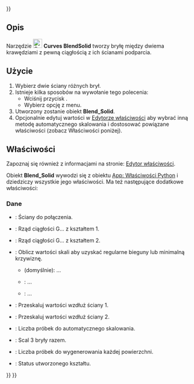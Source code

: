 <languages/>
{{UnfinishedDocu{{#translation:}}}}

{{Docnav
|[[Curves_BlendSurf2/pl|BlendSurface]]
|[[Curves_FlattenFace/pl|FlattenFace]]
|[[Curves_Workbench/pl|środowisko pracy Krzywe]]
|IconL=Curves_BlendSurf2.svg
|IconR=Curves_FlattenFace.svg
|IconC=Curves_workbench_icon.svg
}}

{{GuiCommand/pl
|Name=Curves BlendSolid
|Name/pl=Krzywe: BlendSolid
|MenuLocation=Surfaces → BlendSolid
|Workbenches=[[Curves_Workbench/pl|Krzywe]]
}}

<span id="Description"></span>
==Opis==

Narzędzie [[Image:Curves_BlendSolid.svg|24px]] '''Curves BlendSolid''' tworzy bryłę między dwiema krawędziami z pewną ciągłością z ich ścianami podparcia.

<span id="Usage"></span>
==Użycie==

# Wybierz dwie ściany różnych brył.
# Istnieje kilka sposobów na wywołanie tego polecenia:
#* Wciśnij przycisk {{Button|[[Image:Curves_BlendSolid.svg|16px]] [[Curves_BlendSolid/pl|BlendSolid]]}}.
#* Wybierz opcję {{MenuCommand|Surfaces → [[Image:Curves_BlendSolid.svg|16px]] BlendSolid}} z menu.
# Utworzony zostanie obiekt '''Blend_Solid'''.
# Opcjonalnie edytuj wartości w [[Property_editor/pl|Edytorze właściwości]] aby wybrać inną metodę automatycznego skalowania i dostosować powiązane właściwości (zobacz Właściwości poniżej).

<span id="Properties"></span>
==Właściwości==

Zapoznaj się również z informacjami na stronie: [[Property_editor/pl|Edytor właściwości]].

Obiekt '''Blend_Solid''' wywodzi się z obiektu [[App_FeaturePython/pl|App: Właściwości Python]] i dziedziczy wszystkie jego właściwości. Ma też następujące dodatkowe właściwości:

<span id="Data"></span>
===Dane===

{{TitleProperty|Podstawa}}

* {{PropertyData|Sources|LinkSubList}}: Ściany do połączenia.

{{TitleProperty|Ciągłość}}

* {{PropertyData|Continuity1|Integer}}: Rząd ciągłości G... z kształtem 1.
* {{PropertyData|Continuity2|Integer}}: Rząd ciągłości G... z kształtem 2.

{{TitleProperty|Skala}}

* {{PropertyData|Auto Scale|Enumeration}}: Oblicz wartości skali aby uzyskać regularne bieguny lub minimalną krzywiznę.
** {{Value|RegularPoles}} (domyślnie): ...
** {{Value|MinimizeCurvature}}: ...
** {{Value|Manual}}: ...
* {{PropertyData|Scale1|FloatList}}: Przeskaluj wartości wzdłuż ściany 1.
* {{PropertyData|Scale2|FloatList}}: Przeskaluj wartości wzdłuż ściany 2.
* {{PropertyData|Scale Samples|Integer}}: Liczba próbek do automatycznego skalowania.

{{TitleProperty|Ustawienia}}

* {{PropertyData|Fuse|Bool}}: Scal 3 bryły razem.
* {{PropertyData|Samples|Integer}}: Liczba próbek do wygenerowania każdej powierzchni.

{{TitleProperty|Status}}

* {{PropertyData|Shape Type|String}}: Status utworzonego kształtu.


{{Docnav
|[[Curves_BlendSurf2/pl|BlendSurface]]
|[[Curves_FlattenFace/pl|FlattenFace]]
|[[Curves_Workbench/pl|środowisko pracy Krzywe]]
|IconL=Curves_BlendSurf2.svg
|IconR=Curves_FlattenFace.svg
|IconC=Curves_workbench_icon.svg
}}

{{Curves Tools navi{{#translation:}}}}
{{Userdocnavi{{#translation:}}}}